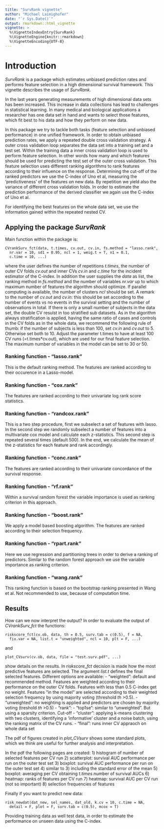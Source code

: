 ---
title: "SurvRank vignette"
author: "Michael Laimighofer"
date: "`r Sys.Date()`"
output: rmarkdown::html_vignette
vignette: >
  %\VignetteIndexEntry{SurvRank}
  %\VignetteEngine{knitr::rmarkdown}
  %\VignetteEncoding{UTF-8}
---

# Introduction

*SurvRank* is a package which estimates unbiased prediction rates and performs feature selection in a high dimensional survival framework. This vignette describes the usage of *SurvRank*.

In the last years generating measurements of high dimensional data sets has been increased. This increase in data collections has lead to challenges in statistical learning. In many medical and biological applications a researcher has one data set in hand and wants to select those features, which fit best to his data and how they perform on new data. 

In this package we try to tackle both tasks (feature selection and unbiased performance) in one unified framework. In order to obtain unbiased prediction rates, we apply a repeated double cross validation strategy. A outer cross validation loop separates the data set into a training set and a test set. Within the training data a inner cross validation loop is used to perform feature selection. In other words how many and which features should be used for predicting the test set of the outer cross validation. This feature selection uses different ranking algorithms to rank features according to their influence on the response. Determining the cut-off of the ranked predictors we use the C-index of Uno et al, measuring the 'predictiveness' of the features on new data. By repetition we yield also the variance of different cross validation folds. In order to estimate the prediction performance of the derived classifier we again use the C-index of Uno et al. 

For identifying the best features on the whole data set, we use the information gained within the repeated nested CV. 

## Applying the package *SurvRank*

Main function within the package is:
```
CVrankSurv_fct(data, t.times, cv.out, cv.in, fs.method = "lasso.rank",
  nr.var = 10, sd1 = 0.95, ncl = 1, weig.t = T, n1 = 0.1,
  c.time = 10, ...)
```
where the user defines the number of repetitions *t.times*, the number of outer CV folds *cv.out* and inner CVs *cv.in* and *c.time* for the incident estimator of the C-index. In addition the user supplies the *data* as list, the ranking method in *fs.method* and the number of variables *nr.var* up to which maximum number of features the algorithm should optimize. If parallel computing is available, the number of clusters *ncl* should be set. 
A remark to the number of *cv.out* and *cv.in*: this should be set according to the number of events vs no events in the survival setting and the number of observations in total. If there is only a small number of subjects in the data set, the double CV resulst in too stratified sub datasets. As in the algorithm always stratification is applied, having the same ratio of cases and controls in the CV folds as in the whole data, we recommend the following rule of thumb: if the number of subjects is less than 100, set *cv.in* and *cv.out* to 5. Otherwise set both to 10. Adjust the parameter t.times to have at least 100 CV runs (=t.times*cv.out), which are used for our final feature selection. 
The maximum number of variables in the model can be set to 30 or 50.

### Ranking function - "lasso.rank"

This is the default ranking method. The features are ranked according to their occurence in a Lasso-model. 

### Ranking function - "cox.rank"

The features are ranked according to their univariate log rank score statistics. 

### Ranking function - "randcox.rank"

This is a two step procedure, first we subselect a set of features with lasso. In the second step we randomly subselect a number of features into a multivariate cox model and calculate each z-statistics. This second step is repeated several times (default 500). In the end, we calculate the mean of the z-statistics for each feature and rank accordingly.

### Ranking function - "conc.rank"

The features are ranked according to their univariate concordance of the survival response.

### Ranking function - "rf.rank"

Within a survival random forest the variable importance is used as ranking criterion in this approach.

### Ranking function - "boost.rank"

We apply a model based boosting algorithm. The features are ranked according to their selection frequency.

### Ranking function - "rpart.rank"

Here we use regression and partitioning trees in order to derive a ranking of predictors. Similar to the random forest approach we use the variable importance as ranking criterion.

### Ranking function - "wang.rank"

This ranking function is based on the bootstrap ranking presented in Wang et al. Not recommended to use, because of computation time.

<!--  ### Ranking function - "itBMA.rank"

First ranking the features, according to "cox.rank" and applying with these features Bayesian model averaging. Features are ranked according to their posterior probability that a variable is non-zero.

--> 

## Results

How can we now interpret the output? In order to evaluate the output of *CVrankSurv_fct* the functions:
```
riskscore_fct(cv.ob, data, th = 0.5, surv.tab = c(0.5), f = NA,
  fix.var = NA, list.t = "unweighted", ncl = 10, plt = F, ...)
```
and 
```
plot_CVsurv(cv.ob, data, file = "test.surv.pdf", ...)
```
show details on the results. In *riskscore_fct* decision is made how the most predictive features are selected. The argument *list.t* defines the final selected features. Different options are available:
- "weighted": default and recommended method. Features are weighted according to their performance on the outer CV folds. Features with less than 0.5 C-index get no weight. Features "in the model" are selected according to their weighted selection frequency by using majority voting (threshold *th* >0.5).
- "unweighted": no weighting is applied and predictors are chosen by majority voting (treshold *th* >0.5)
- "rank": 
- "top1se": similar to "unweighted". But using a sparsity criterion. Cut-off 
- "cluster": applying k-means clustering with two clusters, identifying a 'informative' cluster and a noise batch, using the ranking matrix of the CV runs.
- "final": runs inner CV appraoch on whole data set

The pdf of figures created in *plot_CVsurv* shows some standard plots, which we think are useful for further analysis and interpretation. 

In the pdf the following pages are created:
1) histogram of number of selected features per CV run
2) scatterplot: survival AUC performance per run on the outer test set
3) boxplot: survival AUC performance per run on the outer test set
4) similar to 3) including the standard error of the mean
5) boxplot: averaging per CV obtaining *t.times* number of survival AUCs
6) heatmap: ranks of features per CV run
7) heatmap: survival AUC per CV run (not so important)
8) selection frequencies of features

Finally if you want to predict new data:
```
risk_newdat(dat_new, sel_names, dat_old, k.cv = 10, c.time = NA,
  detail = F, plot = F, surv.tab = c(0.5), mcox = T)
```
Providing training data as well test data, in order to estimate the performance on unseen data using the C-index.





